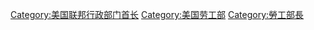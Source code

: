 {{Catnav|頁面分類|人物|職業|各职业美国人|美國政治人物}}
{{Catnav|頁面分類|人物|各國人物|各國政治人物|美國政治人物}}

[[Category:美国联邦行政部门首长|Category:美国联邦行政部门首长]]
[[Category:美国劳工部|Category:美国劳工部]]
[[Category:勞工部長|Category:勞工部長]]